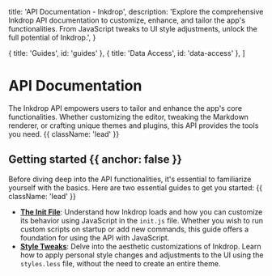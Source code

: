 
  title: 'API Documentation - Inkdrop',
  description:
    'Explore the comprehensive Inkdrop API documentation to customize, enhance, and tailor the app\'s functionalities. From JavaScript tweaks to UI style adjustments, unlock the full potential of Inkdrop.',
}

  { title: 'Guides', id: 'guides' },
  { title: 'Data Access', id: 'data-access' },
]

<HeroPattern />

<FrontIllust />

# API Documentation

The Inkdrop API empowers users to tailor and enhance the app's core functionalities. Whether customizing the editor, tweaking the Markdown renderer, or crafting unique themes and plugins, this API provides the tools you need. {{ className: 'lead' }}

## Getting started {{ anchor: false }}

Before diving deep into the API functionalities, it's essential to familiarize yourself with the basics. Here are two essential guides to get you started: {{ className: 'lead' }}

- **[The Init File](/the-init-file)**: Understand how Inkdrop loads and how you can customize its behavior using JavaScript in the `init.js` file. Whether you wish to run custom scripts on startup or add new commands, this guide offers a foundation for using the API with JavaScript.
- **[Style Tweaks](/style-tweaks)**: Delve into the aesthetic customizations of Inkdrop. Learn how to apply personal style changes and adjustments to the UI using the `styles.less` file, without the need to create an entire theme.

<Guides />

<Resources />
